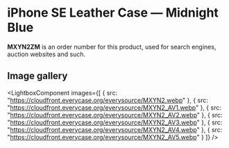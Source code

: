 
# iPhone SE Leather Case — Midnight Blue

<Callout type='info' emoji='👉🏻'>**MXYN2ZM** is an order number for this product, used for search engines, auction websites and such.</Callout>

## Image gallery

<LightboxComponent
    images={[
      {
        src: "https://cloudfront.everycase.org/everysource/MXYN2.webp"
      },
      {
        src: "https://cloudfront.everycase.org/everysource/MXYN2_AV1.webp"
      },
      {
        src: "https://cloudfront.everycase.org/everysource/MXYN2_AV2.webp"
      },
      {
        src: "https://cloudfront.everycase.org/everysource/MXYN2_AV3.webp"
      },
      {
        src: "https://cloudfront.everycase.org/everysource/MXYN2_AV4.webp"
      },
      {
        src: "https://cloudfront.everycase.org/everysource/MXYN2_AV5.webp"
      }
    ]}
  />
